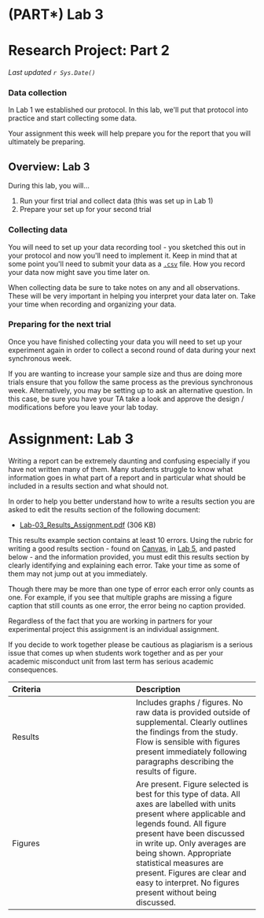 # (PART\*) Lab 3 {-}

# Research Project: Part 2 {-}

*Last updated `r Sys.Date()`*

### Data collection {-}

In Lab 1 we established our protocol. In this lab, we\'ll put that protocol into practice and start collecting some data.

Your assignment this week will help prepare you for the report that you will ultimately be preparing.

## Overview: Lab 3 {-}

During this lab, you will...

1. Run your first trial and collect data (this was set up in Lab 1)
2. Prepare your set up for your second trial

### Collecting data {-}

You will need to set up your data recording tool - you sketched this out in your protocol and now you\'ll need to implement it. Keep in mind that at some point you\'ll need to submit your data as a <a href="https://ubco-biology.github.io/Procedures-and-Guidelines/glossary#Comma-separated-values-(CSV)-file">`.csv`</a> file. How you record your data now might save you time later on.

When collecting data be sure to take notes on any and all observations. These will be very important in helping you interpret your data later on. Take your time when recording and organizing your data.

### Preparing for the next trial {-}

Once you have finished collecting your data you will need to set up your experiment again in order to collect a second round of data during your next synchronous week.

If you are wanting to increase your sample size and thus are doing more trials ensure that you follow the same process as the previous synchronous week. Alternatively, you may be setting up to ask an alternative question. In this case, be sure you have your TA take a look and approve the design / modifications before you leave your lab today.

# Assignment: Lab 3 {-}

Writing a report can be extremely daunting and confusing especially if you have not written many of them. Many students struggle to know what information goes in what part of a report and in particular what should be included in a results section and what should not.

In order to help you better understand how to write a results section you are asked to edit the results section of the following document:

* [Lab-03_Results_Assignment.pdf](https://osf.io/download/nk5du) (306 KB)

This results example section contains at least 10 errors. Using the rubric for writing a good results section - found on [Canvas](https://canvas.ubc.ca), in [Lab 5](05-Lab-5#rubric.html), and pasted below - and the information provided, you must edit this results section by clearly identifying and explaining each error. Take your time as some of them may not jump out at you immediately.

Though there may be more than one type of error each error only counts as one. For example, if you see that multiple graphs are missing a figure caption that still counts as one error, the error being no caption provided.

<div class = "flag">
Regardless of the fact that you are working in partners for your experimental project this assignment is an individual assignment.
</div>

If you decide to work together please be cautious as plagiarism is a serious issue that comes up when students work together and as per your academic misconduct unit from last term has serious academic consequences.

| Criteria | Description |
| :--- | :--- |
| Results | Includes graphs / figures. No raw data is provided outside of supplemental. Clearly outlines the findings from the study. Flow is sensible with figures present immediately following paragraphs describing the results of figure. |
| Figures | Are present. Figure selected is best for this type of data. All axes are labelled with units present where applicable and legends found. All figure present have been discussed in write up. Only averages are being shown. Appropriate statistical measures are present. Figures are clear and easy to interpret. No figures present without being discussed. |



